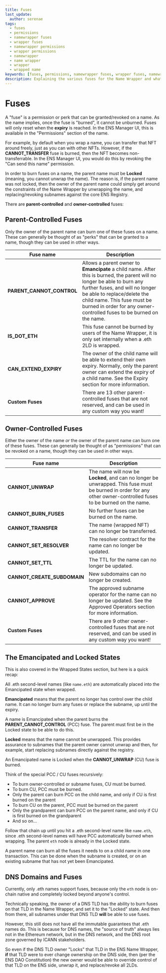 ```yaml
---
title: Fuses
last_update:
  author: serenae
tags:
  - fuses
  - permissions
  - namewrapper fuses
  - wrapper fuses
  - namewrapper permissions
  - wrapper permissions
  - namewrapper
  - name wrapper
  - wrapper
  - wrapped name
keywords: [fuses, permissions, namewrapper fuses, wrapper fuses, namewrapper permissions, wrapper permissions, namewrapper, name wrapper, wrapper, wrapped name]
description: Explaining the various fuses for the Name Wrapper and what they do
---
```


# Fuses

A "fuse" is a permission or perk that can be granted/revoked on a name.
As the name implies, once the fuse is "burned", it cannot be unburned. Fuses will only reset when the **expiry** is reached. In the ENS Manager UI, this is available in the "Permissions" section of the name.

For example, by default when you wrap a name, you can transfer that NFT around freely, just as you can with other NFTs. However, if the **CANNOT_TRANSFER** fuse is burned, then the NFT becomes non-transferrable. In the ENS Manager UI, you would do this by revoking the "Can send this name" permission.

In order to burn fuses on a name, the parent name must be **Locked** (meaning, you cannot unwrap the name). The reason is, if the parent name was not locked, then the owner of the parent name could simply get around the constraints of the Name Wrapper by unwrapping the name, and replacing/revoking subnames against the core ENS Registry.

There are **parent-controlled** and **owner-controlled** fuses:

## Parent-Controlled Fuses
Only the owner of the parent name can burn one of these fuses on a name. These can generally be thought of as "perks" that can be granted to a name, though they can be used in other ways.

| Fuse name | Description |
|-|-|
| **PARENT_CANNOT_CONTROL** | Allows a parent owner to **Emancipate** a child name. After this is burned, the parent will no longer be able to burn any further fuses, and will no longer be able to replace/delete the child name. This fuse must be burned in order for any owner-controlled fuses to be burned on the name. |
| **IS_DOT_ETH** | This fuse cannot be burned by users of the Name Wrapper, it is only set internally when a .eth 2LD is wrapped. |
| **CAN_EXTEND_EXPIRY** | The owner of the child name will be able to extend their own expiry. Normally, only the parent owner can extend the expiry of a child name. See the <Link to="/docs/dev-basics/namewrapper/expiry">Expiry</Link> section for more information. |
| **Custom Fuses** | There are 13 other parent-controlled fuses that are not reserved, and can be used in any custom way you want! |

## Owner-Controlled Fuses
Either the owner of the name *or* the owner of the parent name can burn one of these fuses. These can generally be thought of as "permissions" that can be revoked on a name, though they can be used in other ways.

| Fuse name | Description |
|-|-|
| **CANNOT_UNWRAP** | The name will now be **Locked**, and can no longer be unwrapped. This fuse must be burned in order for any other owner-controlled fuses to be burned on the name. |
| **CANNOT_BURN_FUSES** | No further fuses can be burned on the name. |
| **CANNOT_TRANSFER** | The name (wrapped NFT) can no longer be transferred. |
| **CANNOT_SET_RESOLVER** | The resolver contract for the name can no longer be updated. |
| **CANNOT_SET_TTL** | The TTL for the name can no longer be updated. |
| **CANNOT_CREATE_SUBDOMAIN** | New subdomains can no longer be created. |
| **CANNOT_APPROVE** | The approved subname operator for the name can no longer be updated. See the <Link to="/docs/dev-basics/namewrapper/approved-operators">Approved Operators</Link> section for more information. |
| **Custom Fuses** | There are 9 other owner-controlled fuses that are not reserved, and can be used in any custom way you want! |

## The Emancipated and Locked States
This is also covered in the <Link to="/docs/dev-basics/namewrapper/states">Wrapped States</Link> section, but here is a quick recap:

All .eth second-level names (like `name.eth`) are automatically placed into the Emancipated state when wrapped.

**Emancipated** means that the parent no longer has control over the child name. It can no longer burn any fuses or replace the subname, up until the expiry.

A name is Emancipated when the parent burns the **PARENT_CANNOT_CONTROL** (PCC) fuse. The parent must first be in the Locked state to be able to do this.

**Locked** means that the name cannot be unwrapped. This provides assurance to subnames that the parent owner cannot unwrap and then, for example, start replacing subnames directly against the registry.

An Emancipated name is Locked when the **CANNOT_UNWRAP** (CU) fuse is burned.

Think of the special PCC / CU fuses recursively:

* To burn owner-controlled or subname fuses, CU must be burned.
* To burn CU, PCC must be burned.
* Only the parent can burn PCC on the child name, and only if CU is first burned on the parent
* To burn CU on the parent, PCC must be burned on the parent
* Only the grandparent can burn PCC on the parent name, and only if CU is first burned on the grandparent
* And so on...

Follow that chain up until you hit a .eth second-level name like `name.eth`, since .eth second-level names will have PCC automatically burned when wrapping. The parent `eth` node is already in the Locked state.

A parent name can burn all the fuses it needs to on a child name in one transaction. This can be done when the subname is created, or on an existing subname that has not yet been Emancipated.

## DNS Domains and Fuses
Currently, only .eth names support fuses, because only the `eth` node is on-chain native and completely locked beyond anyone's control.

Technically speaking, the owner of a DNS TLD has the ability to burn fuses on that TLD in the Name Wrapper, and set it to the "Locked" state. And then from there, all subnames under that DNS TLD **will** be able to use fuses.

However, this still does not have all the immutable guarantees that .eth names do. This is because for DNS names, the "source of truth" always lies not in the Ethereum network, but in the DNS network, and the DNS root zone governed by ICANN stakeholders.

So even if the DNS TLD owner "Locks" that TLD in the ENS Name Wrapper, **if** that TLD were to ever change ownership on the DNS side, then (per the <Link to="https://docs.ens.domains/v/governance/ens-dao-constitution#iv.-ens-integrates-with-the-global-namespace">ENS DAO Constitution</Link>) the new owner would be able to override control of that TLD on the ENS side, unwrap it, and replace/revoke all 2LDs.
